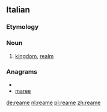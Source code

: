 ==Italian==

===Etymology===
{{suffix|re|ame|lang=it}}

===Noun===
{{it-noun|ream|m|e|i}}

# [[kingdom]], [[realm]]

===Anagrams===
* {{alphagram|aeemr}}
* [[maree#Italian|maree]]

[[de:reame]]
[[nl:reame]]
[[pl:reame]]
[[zh:reame]]